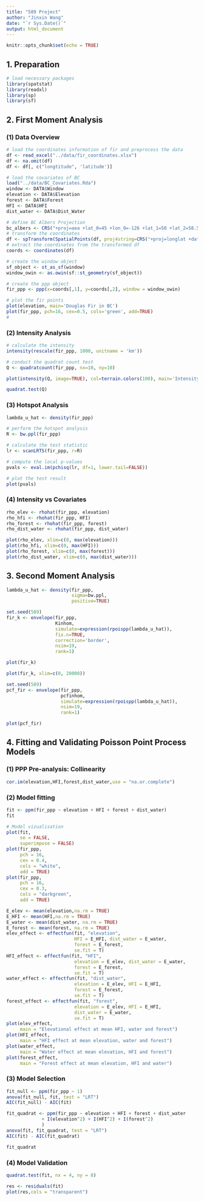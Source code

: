 ```yaml
---
title: "589 Project"
author: "Jinxin Wang"
date: "`r Sys.Date()`"
output: html_document
---
```


```r
knitr::opts_chunk$set(echo = TRUE)
```

## 1. Preparation

```r
# load necessary packages
library(spatstat)
library(readxl)
library(sp)
library(sf)
```

## 2. First Moment Analysis

### (1) Data Overview

```r
# load the coordinates information of fir and preprocess the data
df <- read_excel("../data/fir_coordinates.xlsx")
df <- na.omit(df)
df <- df[, c("longtitude", 'latitude')]

# load the covariates of BC
load("../data/BC_Covariates.Rda")
window <- DATA$Window
elevation <- DATA$Elevation
forest <- DATA$Forest
HFI <- DATA$HFI
dist_water <- DATA$Dist_Water

# define BC Albers Projection
bc_albers <- CRS("+proj=aea +lat_0=45 +lon_0=-126 +lat_1=50 +lat_2=58.5 +x_0=1000000 +y_0=0 +datum=NAD83 +units=m +no_defs")
# transform the coordinates
df <- spTransform(SpatialPoints(df, proj4string=CRS("+proj=longlat +datum=WGS84")), bc_albers)
# extract the coordinates from the transformed df
coords <- coordinates(df)

# create the window object
sf_object <- st_as_sf(window)
window_owin <- as.owin(sf::st_geometry(sf_object))

# create the ppp object
fir_ppp <- ppp(x=coords[,1], y=coords[,2], window = window_owin)

# plot the fir points
plot(elevation, main='Douglas Fir in BC')
plot(fir_ppp, pch=16, cex=0.5, cols='green', add=TRUE)
# 
```

### (2) Intensity Analysis

```r
# calculate the intensity
intensity(rescale(fir_ppp, 1000, unitname = 'km'))
```

```r
# conduct the quadrat count test
Q <- quadratcount(fir_ppp, nx=10, ny=10)

plot(intensity(Q, image=TRUE), col=terrain.colors(100), main='Intensity of Douglas Fir in BC')
```

```r
quadrat.test(Q)
```

### (3) Hotspot Analysis

```r
lambda_u_hat <- density(fir_ppp)

# perform the hotspot analysis
R <- bw.ppl(fir_ppp)

# calculate the test statistic
lr <- scanLRTS(fir_ppp, r=R)

# compute the local p-values
pvals <- eval.im(pchisq(lr, df=1, lower.tail=FALSE))

# plot the test result
plot(pvals)
```

### (4) Intensity vs Covariates

```r
rho_elev <- rhohat(fir_ppp, elevation)
rho_hfi <- rhohat(fir_ppp, HFI)
rho_forest <- rhohat(fir_ppp, forest)
rho_dist_water <- rhohat(fir_ppp, dist_water)
```

```r
plot(rho_elev, xlim=c(0, max(elevation)))
plot(rho_hfi, xlim=c(0, max(HFI)))
plot(rho_forest, xlim=c(0, max(forest)))
plot(rho_dist_water, xlim=c(0, max(dist_water)))
```

## 3. Second Moment Analysis

```r
lambda_u_hat <- density(fir_ppp,
                        sigma=bw.ppl,
                        positive=TRUE)

set.seed(589)
fir_k <- envelope(fir_ppp,
                  Kinhom,
                  simulate=expression(rpoispp(lambda_u_hat)),
                  fix.n=TRUE,
                  correction='border',
                  nsim=19,
                  rank=1)

plot(fir_k)
```

```r
plot(fir_k, xlim=c(0, 20000))
```

```r
set.seed(589)
pcf_fir <- envelope(fir_ppp,
                    pcfinhom,
                    simulate=expression(rpoispp(lambda_u_hat)),
                    nsim=19,
                    rank=1)

plot(pcf_fir)
```

## 4. Fitting and Validating Poisson Point Process Models

### (1) PPP Pre-analysis: Collinearity
```r
cor.im(elevation,HFI,forest,dist_water,use = "na.or.complete")
```
### (2) Model fitting
```r
fit <- ppm(fir_ppp ~ elevation + HFI + forest + dist_water)
fit
```

```r
# Model vizualisation
plot(fit,
     se = FALSE,
     superimpose = FALSE)
plot(fir_ppp,
     pch = 16,
     cex = 0.4,
     cols = "white",
     add = TRUE)
plot(fir_ppp,
     pch = 16,
     cex = 0.3,
     cols = "darkgreen",
     add = TRUE)
```
```r
E_elev <- mean(elevation,na.rm = TRUE)
E_HFI <- mean(HFI,na.rm = TRUE)
E_water <- mean(dist_water, na.rm = TRUE)
E_forest <- mean(forest, na.rm = TRUE)
elev_effect <- effectfun(fit, "elevation", 
                         HFI = E_HFI, dist_water = E_water,
                         forest = E_forest,
                         se.fit = T)
HFI_effect <- effectfun(fit, "HFI", 
                         elevation = E_elev, dist_water = E_water,
                         forest = E_forest,
                         se.fit = T)
water_effect <- effectfun(fit, "dist_water", 
                         elevation = E_elev, HFI = E_HFI,
                         forest = E_forest,
                         se.fit = T)
forest_effect <- effectfun(fit, "forest", 
                         elevation = E_elev, HFI = E_HFI,
                         dist_water = E_water,
                         se.fit = T)
plot(elev_effect,
     main = "Elevational effect at mean HFI, water and forest")
plot(HFI_effect,
     main = "HFI effect at mean elevation, water and forest")
plot(water_effect,
     main = "Water effect at mean elevation, HFI and forest")
plot(forest_effect,
     main = "Forest effect at mean elevation, HFI and water")
```

### (3) Model Selection

```r
fit_null <- ppm(fir_ppp ~ 1)
anova(fit_null, fit, test = "LRT")
AIC(fit_null) - AIC(fit)

fit_quadrat <- ppm(fir_ppp ~ elevation + HFI + forest + dist_water 
             + I(elevation^2) + I(HFI^2) + I(forest^2)
             )
anova(fit, fit_quadrat, test = "LRT")
AIC(fit) - AIC(fit_quadrat)
```
```r
fit_quadrat
```
### (4) Model Validation
```r
quadrat.test(fit, nx = 4, ny = 8)
```

```r
res <- residuals(fit)
plot(res,cols = "transparent")
```



